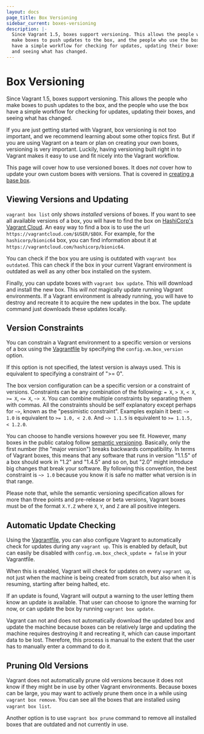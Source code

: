 ```yaml
---
layout: docs
page_title: Box Versioning
sidebar_current: boxes-versioning
description: |-
  Since Vagrant 1.5, boxes support versioning. This allows the people who
  make boxes to push updates to the box, and the people who use the box
  have a simple workflow for checking for updates, updating their boxes,
  and seeing what has changed.
---
```


# Box Versioning

Since Vagrant 1.5, boxes support versioning. This allows the people who
make boxes to push updates to the box, and the people who use the box
have a simple workflow for checking for updates, updating their boxes,
and seeing what has changed.

If you are just getting started with Vagrant, box versioning is not too
important, and we recommend learning about some other topics first. But
if you are using Vagrant on a team or plan on creating your own boxes,
versioning is very important. Luckily, having versioning built right in
to Vagrant makes it easy to use and fit nicely into the Vagrant workflow.

This page will cover how to use versioned boxes. It does _not_ cover how
to update your own custom boxes with versions. That is covered in
[creating a base box](/docs/boxes/base.html).

## Viewing Versions and Updating

`vagrant box list` only shows _installed_ versions of boxes. If you want
to see all available versions of a box, you will have to find the box
on [HashiCorp's Vagrant Cloud](/docs/vagrant-cloud). An easy way to find a box
is to use the url `https://vagrantcloud.com/$USER/$BOX`. For example, for
the `hashicorp/bionic64` box, you can find information about it at
`https://vagrantcloud.com/hashicorp/bionic64`.

You can check if the box you are using is outdated with `vagrant box outdated`.
This can check if the box in your current Vagrant environment is outdated
as well as any other box installed on the system.

Finally, you can update boxes with `vagrant box update`. This will download
and install the new box. This _will not_ magically update running Vagrant
environments. If a Vagrant environment is already running, you will have to
destroy and recreate it to acquire the new updates in the box. The update
command just downloads these updates locally.

## Version Constraints

You can constrain a Vagrant environment to a specific version or versions
of a box using the [Vagrantfile](/docs/vagrantfile/) by specifying
the `config.vm.box_version` option.

If this option is not specified, the latest version is always used. This is
equivalent to specifying a constraint of ">= 0".

The box version configuration can be a specific version or a constraint of
versions. Constraints can be any combination of the following:
`= X`, `> X`, `< X`, `>= X`, `<= X`, `~> X`. You can combine multiple
constraints by separating them with commas. All the constraints should be
self explanatory except perhaps for `~>`, known as the "pessimistic constraint".
Examples explain it best: `~> 1.0` is equivalent to `>= 1.0, < 2.0`. And
`~> 1.1.5` is equivalent to `>= 1.1.5, < 1.2.0`.

You can choose to handle versions however you see fit. However, many boxes
in the public catalog follow [semantic versioning](http://semver.org/).
Basically, only the first number (the "major version") breaks backwards
compatibility. In terms of Vagrant boxes, this means that any software that
runs in version "1.1.5" of a box should work in "1.2" and "1.4.5" and so on,
but "2.0" might introduce big changes that break your software. By following
this convention, the best constraint is `~> 1.0` because you know it is safe
no matter what version is in that range.

Please note that, while the semantic versioning specification allows for
more than three points and pre-release or beta versions, Vagrant boxes must be
of the format `X.Y.Z` where `X`, `Y`, and `Z` are all positive integers.

## Automatic Update Checking

Using the [Vagrantfile](/docs/vagrantfile/), you can also configure
Vagrant to automatically check for updates during any `vagrant up`. This is
enabled by default, but can easily be disabled with
`config.vm.box_check_update = false` in your Vagrantfile.

When this is enabled, Vagrant will check for updates on every `vagrant up`,
not just when the machine is being created from scratch, but also when it
is resuming, starting after being halted, etc.

If an update is found, Vagrant will output a warning to the user letting
them know an update is available. That user can choose to ignore the warning
for now, or can update the box by running `vagrant box update`.

Vagrant can not and does not automatically download the updated box and
update the machine because boxes can be relatively large and updating the
machine requires destroying it and recreating it, which can cause important
data to be lost. Therefore, this process is manual to the extent that the
user has to manually enter a command to do it.

## Pruning Old Versions

Vagrant does not automatically prune old versions because it does not know
if they might be in use by other Vagrant environments. Because boxes can
be large, you may want to actively prune them once in a while using
`vagrant box remove`. You can see all the boxes that are installed
using `vagrant box list`.

Another option is to use `vagrant box prune` command to remove all installed boxes that are outdated and not currently in use.
